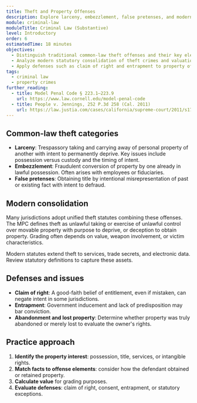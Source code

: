 ```yaml
---
title: Theft and Property Offenses
description: Explore larceny, embezzlement, false pretenses, and modern consolidated theft statutes, including grading and defenses.
module: criminal-law
moduleTitle: Criminal Law (Substantive)
level: Introductory
order: 6
estimatedTime: 18 minutes
objectives:
  - Distinguish traditional common-law theft offenses and their key elements.
  - Analyze modern statutory consolidation of theft crimes and valuation thresholds.
  - Apply defenses such as claim of right and entrapment to property offenses.
tags:
  - criminal law
  - property crimes
further_reading:
  - title: Model Penal Code § 223.1–223.9
    url: https://www.law.cornell.edu/model-penal-code
  - title: People v. Jennings, 252 P.3d 258 (Cal. 2011)
    url: https://law.justia.com/cases/california/supreme-court/2011/s173845.html
---
```


## Common-law theft categories

- **Larceny**: Trespassory taking and carrying away of personal property of another with intent to permanently deprive. Key issues include possession versus custody and the timing of intent.
- **Embezzlement**: Fraudulent conversion of property by one already in lawful possession. Often arises with employees or fiduciaries.
- **False pretenses**: Obtaining title by intentional misrepresentation of past or existing fact with intent to defraud.

## Modern consolidation

Many jurisdictions adopt unified theft statutes combining these offenses. The MPC defines theft as unlawful taking or exercise of unlawful control over movable property with purpose to deprive, or deception to obtain property. Grading often depends on value, weapon involvement, or victim characteristics.

<Callout kind="info" title="Services and intangible property">
  Modern statutes extend theft to services, trade secrets, and electronic data. Review statutory definitions to capture these assets.
</Callout>

## Defenses and issues

- **Claim of right**: A good-faith belief of entitlement, even if mistaken, can negate intent in some jurisdictions.
- **Entrapment**: Government inducement and lack of predisposition may bar conviction.
- **Abandonment and lost property**: Determine whether property was truly abandoned or merely lost to evaluate the owner's rights.

## Practice approach

1. **Identify the property interest**: possession, title, services, or intangible rights.
2. **Match facts to offense elements**: consider how the defendant obtained or retained property.
3. **Calculate value** for grading purposes.
4. **Evaluate defenses**: claim of right, consent, entrapment, or statutory exceptions.

